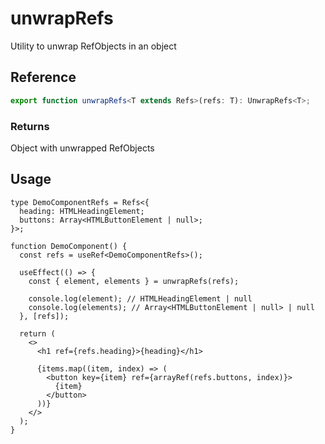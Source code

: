 
<Meta title="unwrapRefs/docs" />

# unwrapRefs

Utility to unwrap RefObjects in an object

## Reference

```ts
export function unwrapRefs<T extends Refs>(refs: T): UnwrapRefs<T>;
```

### Returns

Object with unwrapped RefObjects

## Usage

```tsx
type DemoComponentRefs = Refs<{
  heading: HTMLHeadingElement;
  buttons: Array<HTMLButtonElement | null>;
}>;

function DemoComponent() {
  const refs = useRef<DemoComponentRefs>();

  useEffect(() => {
    const { element, elements } = unwrapRefs(refs);

    console.log(element); // HTMLHeadingElement | null
    console.log(elements); // Array<HTMLButtonElement | null> | null
  }, [refs]);

  return (
    <>
      <h1 ref={refs.heading}>{heading}</h1>

      {items.map((item, index) => (
        <button key={item} ref={arrayRef(refs.buttons, index)}>
          {item}
        </button>
      ))}
    </>
  );
}
```
